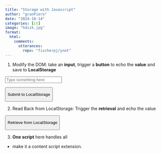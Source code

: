 ```yaml
---
title: "Storage with Javascript"
author: "granPiero"
date: "2024-10-14"
categories: [it]
image: "hdisk.jpg"
format: 
  html:
    comments:
      utterances: 
        repo: "fischerpj/ynot"
---
```


1.  Modify the DOM: take an **input**, trigger a **button** to echo the **value** and save to **LocalStorage**

<input type="text" id="inputField" placeholder="Type something here">

<button id="submitButton">

Submit to LocalStorage

</button>

<p id="displayText">

</p>

2.  Read Back from LocalStorage: Trigger the **retrieval** and echo the value

<button id="getButton">

Retrieve from LocalStorage

</button>

<p id="retrievedText">

3.  **One script** here handles all

- make it a content script extension.

<script src="script.js"></script>
